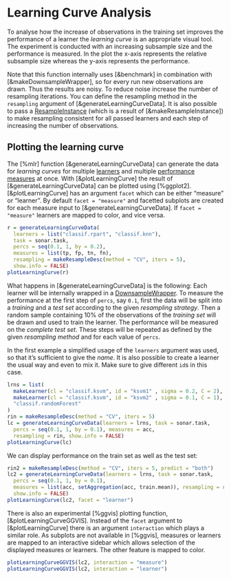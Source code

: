 # Learning Curve Analysis

To analyse how the increase of observations in the training set improves the performance of
a learner the *learning curve* is an appropriate visual tool.
The experiment is conducted with an increasing subsample size and the performance is measured.
In the plot the x-axis represents the relative subsample size whereas the y-axis represents
the performance.

Note that this function internally uses [&benchmark] in combination with [&makeDownsampleWrapper],
so for every run new observations are drawn.
Thus the results are noisy.
To reduce noise increase the number of resampling iterations.
You can define the resampling method in the `resampling` argument of [&generateLearningCurveData].
It is also possible to pass a [ResampleInstance](&makeResampleInstance) (which is a result
of [&makeResampleInstance]) to make resampling consistent for all passed learners and each
step of increasing the number of observations.


## Plotting the learning curve

The [%mlr] function [&generateLearningCurveData] can generate the data for *learning curves*
for multiple [learners](integrated_learners.md) and multiple [performance measures](measures.md)
at once.
With [&plotLearningCurve] the result of [&generateLearningCurveData] can be plotted using [%ggplot2].
[&plotLearningCurve] has an argument `facet` which can be either "measure" or "learner". By default
`facet = "measure"` and facetted subplots are created for each measure input to [&generateLearningCurveData].
If `facet = "measure"` learners are mapped to color, and vice versa.

```r
r = generateLearningCurveData(
  learners = list("classif.rpart", "classif.knn"),
  task = sonar.task,
  percs = seq(0.1, 1, by = 0.2),
  measures = list(tp, fp, tn, fn),
  resampling = makeResampleDesc(method = "CV", iters = 5),
  show.info = FALSE)
plotLearningCurve(r)
```

What happens in [&generateLearningCurveData] is the following:
Each learner will be internally wrapped in a [DownsampleWrapper](&makeDownsampleWrapper).
To measure the performance at the first step of `percs`, say `0.1`, first the data will be
split into a *training* and a *test set* according to the given *resampling strategy*.
Then a random sample containing 10% of the observations of the *training set* will be drawn
and used to train the learner.
The performance will be measured on the *complete test set*.
These steps will be repeated as defined by the given *resampling method* and for each value
of `percs`.

In the first example a simplified usage of the `learners` argument was used, so that it's
sufficient to give the *name*.
It is also possible to create a learner the usual way and even to mix it.
Make sure to give different `id`s in this case.

```r
lrns = list(
  makeLearner(cl = "classif.ksvm", id = "ksvm1" , sigma = 0.2, C = 2),
  makeLearner(cl = "classif.ksvm", id = "ksvm2" , sigma = 0.1, C = 1),
  "classif.randomForest"
)
rin = makeResampleDesc(method = "CV", iters = 5)
lc = generateLearningCurveData(learners = lrns, task = sonar.task,
  percs = seq(0.1, 1, by = 0.1), measures = acc,
  resampling = rin, show.info = FALSE)
plotLearningCurve(lc)
```

We can display performance on the train set as well as the test set:

```r
rin2 = makeResampleDesc(method = "CV", iters = 5, predict = "both")
lc2 = generateLearningCurveData(learners = lrns, task = sonar.task,
  percs = seq(0.1, 1, by = 0.1),
  measures = list(acc, setAggregation(acc, train.mean)), resampling = rin2,
  show.info = FALSE)
plotLearningCurve(lc2, facet = "learner")
```


There is also an experimental [%ggvis] plotting function, [&plotLearningCurveGGVIS]. Instead of the `facet`
argument to [&plotLearningCurve] there is an argument `interaction` which plays a similar role. As subplots
are not available in [%ggvis], measures or learners are mapped to an interactive sidebar which allows selection
of the displayed measures or learners. The other feature is mapped to color.

```r
plotLearningCurveGGVIS(lc2, interaction = "measure")
plotLearningCurveGGVIS(lc2, interaction = "learner")
```
